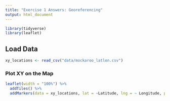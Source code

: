 ```yaml
---
title: "Exercise 1 Answers: Georeferencing"
output: html_document
---
```


```r
library(tidyverse)
library(leaflet)
```

## Load Data

```r
xy_locations <- read_csv("data/mockaroo_latlon.csv")
```

### Plot XY on the Map

```r
leaflet(width = "100%") %>% 
  addTiles() %>% 
  addMarkers(data = xy_locations, lat = ~Latitude, lng = ~ Longitude, popup = xy_locations$Company)
```


